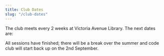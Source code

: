 ```yaml
---
title: Club Dates
slug: "/club-dates"
---
```


The club meets every 2 weeks at Victoria Avenue Library. The next dates are:

All sessions have finished; there will be a break over the summer and code club will start back up on the 2nd September.